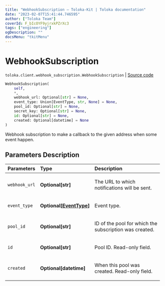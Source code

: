 ```yaml
---
title: "WebhookSubscription — Toloka-Kit | Toloka documentation"
date: "2023-02-07T15:41:44.746595"
author: ["Toloka Team"]
coverId: F_bIcOYF9yjrxkPZrXc3
tags: ["engineering"]
ogDescription: ""
docsMenu: "tkitMenu"
---
```


# WebhookSubscription
`toloka.client.webhook_subscription.WebhookSubscription` | [Source code](https://github.com/Toloka/toloka-kit/blob/v1.1.3/src/client/webhook_subscription.py#L11)

```python
WebhookSubscription(
    self,
    *,
    webhook_url: Optional[str] = None,
    event_type: Union[EventType, str, None] = None,
    pool_id: Optional[str] = None,
    secret_key: Optional[str] = None,
    id: Optional[str] = None,
    created: Optional[datetime] = None
)
```

Webhook subscription to make a callback to the given address when some event happen.

## Parameters Description

| Parameters | Type | Description |
| :----------| :----| :-----------|
`webhook_url`|**Optional\[str\]**|<p>The URL to which notifications will be sent.</p>
`event_type`|**Optional\[[EventType](/docs-new/toloka-kit/reference/toloka.client.webhook_subscription.WebhookSubscription.EventType)\]**|<p>Event type.</p>
`pool_id`|**Optional\[str\]**|<p>ID of the pool for which the subscription was created.</p>
`id`|**Optional\[str\]**|<p>Pool ID. Read-only field.</p>
`created`|**Optional\[datetime\]**|<p>When this pool was created. Read-only field.</p>
